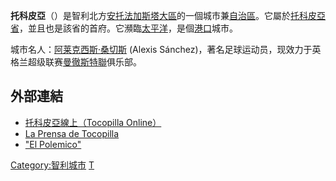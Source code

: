 {{Infobox City
|chinese_name = 托科皮亞
|official_name = Tocopilla
|native_name = 
|nickname =
|motto =
|image_skyline = 
|imagesize = 
|image_caption =
|image_flag =
|image_seal =Escudo de Tocopilla.svg
|image_shield =
|image_map = Comuna de Tocopilla.svg
|mapsize = 200px
|map_caption = Location of Tocopilla commune in the Antofagasta Region
|subdivision_type = 國家
|subdivision_name = [[智利|智利]]
|subdivision_type1 = 大區
|subdivision_name1 = [[安托法加斯塔大區|安托法加斯塔大區]]
|subdivision_type2 = 省
|subdivision_name2 = [[托科皮亞省|托科皮亞省]]
|subdivision_type3 =
|subdivision_name3 =
|subdivision_type4 =
|subdivision_name4 =
|government_type =
|leader_title = 市長
|leader_name = Luis Moyano Cruz
|leader_title1 = <!-- for places with, say, both a mayor and a city manager -->
|leader_name1 =
|leader_title2 =
|leader_name2 =
|leader_title3 =
|leader_name3 =
|established_title = 建立
|established_date = 1843年9月29日
|area_total = 4.039
|established_title2 = <!-- Incorporated (town) -->
|established_date2 =
|established_title3 = <!-- Incorporated (city) -->
|established_date3 =
|area_magnitude =
|area_total_km2 = 4,039
|area_total_sq_mi =
|area_land_km2 =
|area_land_sq_mi =
|area_water_km2 =
|area_water_sq_mi =
|area_water_percent =
|area_urban_km2 =
|area_urban_sq_mi =
|area_metro_km2 =
|area_metro_sq_mi =
|population_as_of = 2005
|population_note =
|settlement_type = Commune
|population_total = 23,986
|population_density_km2 = 5,9
|population_density_sq_mi =
|population_metro =
|population_density_metro_km2 =
|population_density_metro_sq_mi =
|population_urban = 
|population_density_urban_km2 =
|population_density_urban_mi2 =
|timezone = 智利時區
|utc_offset = -4
|timezone_DST = 智利夏令時區
|utc_offset_DST = -3
|latd= 22|latm= 5|lats= 47|latNS=S
|longd= 70|longm= 12|longs= 0|longEW=W
|elevation_m = 
|elevation_ft =
|postal_code_type = postal code
|postal_code = 
|area_code = country + city = 
|website = 
|footnotes = 
}}

'''托科皮亞'''（'''{{lang|es|Tocopilla}}'''）是智利北方[[安托法加斯塔大區|安托法加斯塔大區]]的一個城市兼[[智利自治區列表|自治區]]。它屬於[[托科皮亞省|托科皮亞省]]，並且也是該省的首府。它瀕臨[[太平洋|太平洋]]，是個[[港口|港口]]城市。

城市名人：[[阿莱克西斯·桑切斯|阿莱克西斯·桑切斯]] (Alexis Sánchez)，著名足球运动员，现效力于英格兰超级联赛[[曼徹斯特聯|曼徹斯特聯]]俱乐部。

==外部連結==
*[https://web.archive.org/web/20041104044436/http://www.tocopillaonline.cl/ 托科皮亞線上（Tocopilla Online）]
*[http://www.prensatocopilla.cl La Prensa de Tocopilla] {{Wayback|url=http://www.prensatocopilla.cl/ |date=20010220162022 }}
*[https://web.archive.org/web/20150801075914/http://elpolemico.org/ "El Polemico"]
{{coord|22|5|47|S|70|12|0|W|region:FI_type:city(34513)_scale:100000|display=title}}



[[Category:智利城市|Category:智利城市]]
[[Category:太平洋沿海城市|T]]